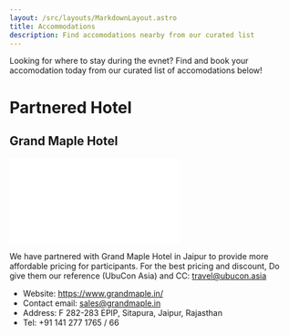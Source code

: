 ```yaml
---
layout: /src/layouts/MarkdownLayout.astro
title: Accommodations
description: Find accomodations nearby from our curated list
---
```


Looking for where to stay during the evnet? Find and book your accomodation today from our curated list of accomodations below!

# Partnered Hotel

## Grand Maple Hotel

![](HotelGrandMaplePic.src)

We have partnered with Grand Maple Hotel in Jaipur to provide more affordable pricing for participants. 
For the best pricing and discount, Do give them our reference (UbuCon Asia) and CC: travel@ubucon.asia

- Website: https://www.grandmaple.in/
- Contact email: sales@grandmaple.in
- Address: F 282-283 EPIP, Sitapura, Jaipur, Rajasthan
- Tel: +91 141 277 1765 / 66